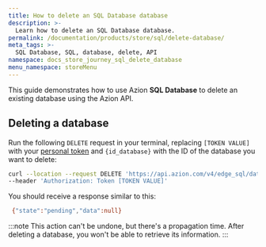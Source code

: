 ```yaml
---
title: How to delete an SQL Database database
description: >-
  Learn how to delete an SQL Database database.
permalink: /documentation/products/store/sql/delete-database/
meta_tags: >-
  SQL Database, SQL, database, delete, API
namespace: docs_store_journey_sql_delete_database
menu_namespace: storeMenu
---
```


This guide demonstrates how to use Azion **SQL Database** to delete an existing database using the Azion API.

## Deleting a database

Run the following `DELETE` request in your terminal, replacing `[TOKEN VALUE]` with your [personal token](/en/documentation/products/guides/personal-tokens/) and `{id_database}` with the ID of the database you want to delete:

```bash
curl --location --request DELETE 'https://api.azion.com/v4/edge_sql/databases/{id_database}' \
--header 'Authorization: Token [TOKEN VALUE]'
```

You should receive a response similar to this:

```bash
 {"state":"pending","data":null}
```

:::note
This action can't be undone, but there's a propagation time. After deleting a database, you won't be able to retrieve its information.
:::
